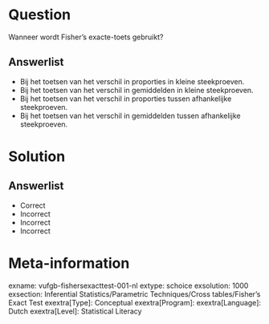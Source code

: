 Question
========

Wanneer wordt Fisher’s exacte-toets gebruikt?
  
Answerlist
----------
* Bij het toetsen van het verschil in proporties in kleine steekproeven. 
* Bij het toetsen van het verschil in gemiddelden in kleine steekproeven.
* Bij het toetsen van het verschil in proporties tussen afhankelijke steekproeven.
* Bij het toetsen van het verschil in gemiddelden tussen afhankelijke steekproeven.


Solution
========

Answerlist
----------
* Correct
* Incorrect
* Incorrect
* Incorrect

Meta-information
================
exname: vufgb-fishersexacttest-001-nl
extype: schoice
exsolution: 1000
exsection: Inferential Statistics/Parametric Techniques/Cross tables/Fisher's Exact Test
exextra[Type]: Conceptual
exextra[Program]: 
exextra[Language]: Dutch
exextra[Level]: Statistical Literacy
